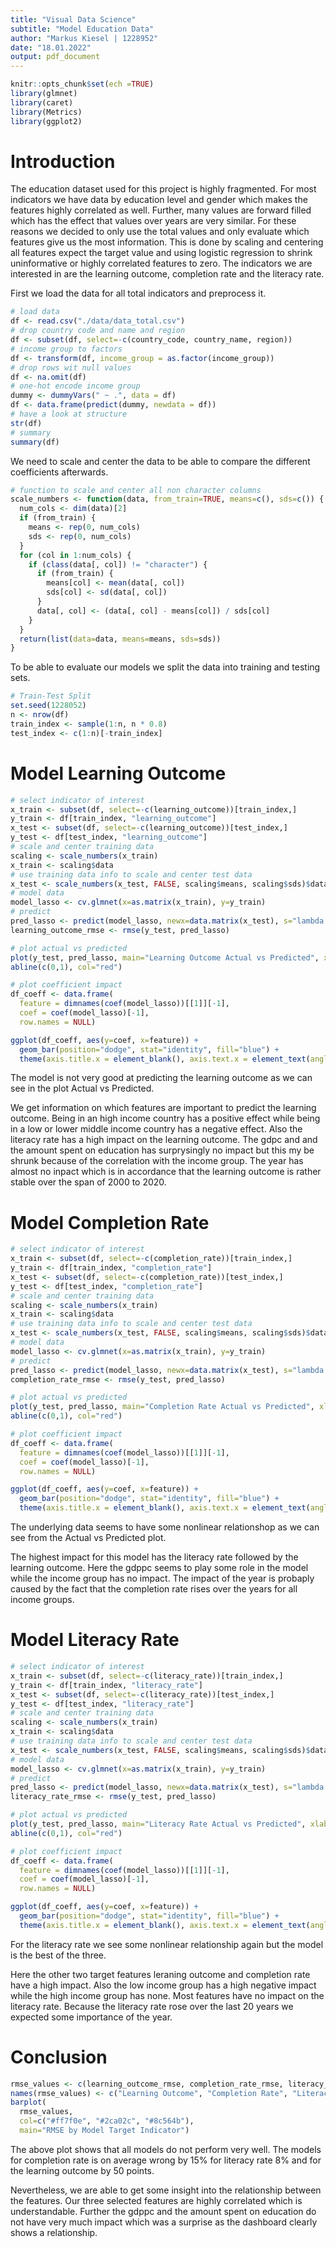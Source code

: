 ```yaml
---
title: "Visual Data Science"
subtitle: "Model Education Data"
author: "Markus Kiesel | 1228952"
date: "18.01.2022"
output: pdf_document
---
```


```r
knitr::opts_chunk$set(ech =TRUE)
library(glmnet)
library(caret)
library(Metrics)
library(ggplot2)
```

# Introduction

The education dataset used for this project is highly fragmented. For most indicators we have data by education level and gender which makes the features highly correlated as well. Further, many values are forward filled which has the effect that values over years are very similar.
For these reasons we decided to only use the total values and only evaluate which features give us the most information. This is done by scaling and centering all features expect the target value and using logistic regression to shrink uninformative or highly correlated features to zero.
The indicators we are interested in are the learning outcome, completion rate and the literacy rate.

First we load the data for all total indicators and preprocess it.

```r
# load data
df <- read.csv("./data/data_total.csv")
# drop country code and name and region
df <- subset(df, select=-c(country_code, country_name, region))
# income group to factors
df <- transform(df, income_group = as.factor(income_group))
# drop rows wit null values
df <- na.omit(df)
# one-hot encode income group
dummy <- dummyVars(" ~ .", data = df)
df <- data.frame(predict(dummy, newdata = df))
# have a look at structure
str(df)
# summary
summary(df)
```

We need to scale and center the data to be able to compare the different coefficients afterwards.

```r
# function to scale and center all non character columns
scale_numbers <- function(data, from_train=TRUE, means=c(), sds=c()) {
  num_cols <- dim(data)[2]
  if (from_train) {
    means <- rep(0, num_cols)
    sds <- rep(0, num_cols)
  }
  for (col in 1:num_cols) {
    if (class(data[, col]) != "character") {
      if (from_train) {
        means[col] <- mean(data[, col])
        sds[col] <- sd(data[, col])
      }
      data[, col] <- (data[, col] - means[col]) / sds[col]
    }
  }
  return(list(data=data, means=means, sds=sds))
}
```

To be able to evaluate our models we split the data into training and testing sets.

```r
# Train-Test Split
set.seed(1228052)
n <- nrow(df)
train_index <- sample(1:n, n * 0.8)
test_index <- c(1:n)[-train_index]
```

# Model Learning Outcome

```r
# select indicator of interest
x_train <- subset(df, select=-c(learning_outcome))[train_index,]
y_train <- df[train_index, "learning_outcome"]
x_test <- subset(df, select=-c(learning_outcome))[test_index,]
y_test <- df[test_index, "learning_outcome"]
# scale and center training data
scaling <- scale_numbers(x_train)
x_train <- scaling$data
# use training data info to scale and center test data
x_test <- scale_numbers(x_test, FALSE, scaling$means, scaling$sds)$data
# model data
model_lasso <- cv.glmnet(x=as.matrix(x_train), y=y_train)
# predict
pred_lasso <- predict(model_lasso, newx=data.matrix(x_test), s="lambda.1se")
learning_outcome_rmse <- rmse(y_test, pred_lasso)

# plot actual vs predicted
plot(y_test, pred_lasso, main="Learning Outcome Actual vs Predicted", xlab="Actual", ylab="Predicted")
abline(c(0,1), col="red")

# plot coefficient impact
df_coeff <- data.frame(
  feature = dimnames(coef(model_lasso))[[1]][-1],
  coef = coef(model_lasso)[-1],
  row.names = NULL)

ggplot(df_coeff, aes(y=coef, x=feature)) +
  geom_bar(position="dodge", stat="identity", fill="blue") +
  theme(axis.title.x = element_blank(), axis.text.x = element_text(angle = 90, hjust = 1))
```

The model is not very good at predicting the learning outcome as we can see in the plot Actual vs Predicted.

We get information on which features are important to predict the learning outcome. Being in an high income country has a positive effect while being in a low or lower middle income country has a negative effect. Also the literacy rate has a high impact on the learning outcome. The gdpc and and the amount spent on education has surprysingly no impact but this my be shrunk because of the correlation with the income group.
The year has almost no inpact which is in accordance that the learning outcome is rather stable over the span of 2000 to 2020.


# Model Completion Rate

```r
# select indicator of interest
x_train <- subset(df, select=-c(completion_rate))[train_index,]
y_train <- df[train_index, "completion_rate"]
x_test <- subset(df, select=-c(completion_rate))[test_index,]
y_test <- df[test_index, "completion_rate"]
# scale and center training data
scaling <- scale_numbers(x_train)
x_train <- scaling$data
# use training data info to scale and center test data
x_test <- scale_numbers(x_test, FALSE, scaling$means, scaling$sds)$data
# model data
model_lasso <- cv.glmnet(x=as.matrix(x_train), y=y_train)
# predict
pred_lasso <- predict(model_lasso, newx=data.matrix(x_test), s="lambda.1se")
completion_rate_rmse <- rmse(y_test, pred_lasso)

# plot actual vs predicted
plot(y_test, pred_lasso, main="Completion Rate Actual vs Predicted", xlab="Actual", ylab="Predicted")
abline(c(0,1), col="red")

# plot coefficient impact
df_coeff <- data.frame(
  feature = dimnames(coef(model_lasso))[[1]][-1],
  coef = coef(model_lasso)[-1],
  row.names = NULL)

ggplot(df_coeff, aes(y=coef, x=feature)) +
  geom_bar(position="dodge", stat="identity", fill="blue") +
  theme(axis.title.x = element_blank(), axis.text.x = element_text(angle = 90, hjust = 1))
```

The underlying data seems to have some nonlinear relationshop as we can see from the Actual vs Predicted plot. 

The highest impact for this model has the literacy rate followed by the learning outcome. Here the gdppc seems to play some role in the model while the income group has no impact.
The impact of the year is probaply caused by the fact that the completion rate rises over the years for all income groups.

# Model Literacy Rate

```r
# select indicator of interest
x_train <- subset(df, select=-c(literacy_rate))[train_index,]
y_train <- df[train_index, "literacy_rate"]
x_test <- subset(df, select=-c(literacy_rate))[test_index,]
y_test <- df[test_index, "literacy_rate"]
# scale and center training data
scaling <- scale_numbers(x_train)
x_train <- scaling$data
# use training data info to scale and center test data
x_test <- scale_numbers(x_test, FALSE, scaling$means, scaling$sds)$data
# model data
model_lasso <- cv.glmnet(x=as.matrix(x_train), y=y_train)
# predict
pred_lasso <- predict(model_lasso, newx=data.matrix(x_test), s="lambda.1se")
literacy_rate_rmse <- rmse(y_test, pred_lasso)

# plot actual vs predicted
plot(y_test, pred_lasso, main="Literacy Rate Actual vs Predicted", xlab="Actual", ylab="Predicted")
abline(c(0,1), col="red")

# plot coefficient impact
df_coeff <- data.frame(
  feature = dimnames(coef(model_lasso))[[1]][-1],
  coef = coef(model_lasso)[-1],
  row.names = NULL)

ggplot(df_coeff, aes(y=coef, x=feature)) +
  geom_bar(position="dodge", stat="identity", fill="blue") +
  theme(axis.title.x = element_blank(), axis.text.x = element_text(angle = 90, hjust = 1))
```

For the literacy rate we see some nonlinear relationship again but the model is the best of the three. 

Here the other two target features leraning outcome and completion rate have a high impact. Also the low income group has a high negative impact while the high income group has none.
Most features have no impact on the literacy rate. Because the literacy rate rose over the last 20 years we expected some importance of the year. 

# Conclusion

```r
rmse_values <- c(learning_outcome_rmse, completion_rate_rmse, literacy_rate_rmse)
names(rmse_values) <- c("Learning Outcome", "Completion Rate", "Literacy Rate")
barplot(
  rmse_values,
  col=c("#ff7f0e", "#2ca02c", "#8c564b"),
  main="RMSE by Model Target Indicator")
```

The above plot shows that all models do not perform very well. The models for completion rate is on average wrong by 15% for literacy rate 8% and for the learning outcome by 50 points.

Nevertheless, we are able to get some insight into the relationship between the features. Our three selected features are highly correlated which is understandable. Further the gdppc and the amount spent on education do not have very much impact which was a surprise as the dashboard clearly shows a relationship.


</div></pre>